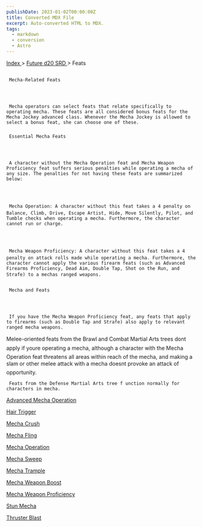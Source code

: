 ```yaml
---
publishDate: 2023-01-02T00:00:00Z
title: Converted MDX File
excerpt: Auto-converted HTML to MDX.
tags:
  - markdown
  - conversion
  - Astro
---
```


[
Index
](-index) >
[
Future d20 SRD
](future-d20-srd-index) > Feats

##

     Mecha-Related Feats




     Mecha operators can select feats that relate specifically to operating mecha. These feats are all considered bonus feats for the Mecha Jockey advanced class. Whenever the Mecha Jockey is allowed to select a bonus feat, she can choose one of these.

###

     Essential Mecha Feats




     A character without the Mecha Operation feat and Mecha Weapon Proficiency feat suffers serious penalties while operating a mecha of any size. The penalties for not having these feats are summarized below:




     Mecha Operation: A character without this feat takes a 4 penalty on Balance, Climb, Drive, Escape Artist, Hide, Move Silently, Pilot, and Tumble checks when operating a mecha. Furthermore, the character cannot run or charge.




     Mecha Weapon Proficiency: A character without this feat takes a 4 penalty on attack rolls made while operating a mecha. Furthermore, the character cannot apply the various firearm feats (such as Advanced Firearms Proficiency, Dead Aim, Double Tap, Shot on the Run, and Strafe) to a mechas ranged weapons.

###

     Mecha and Feats




     If you have the Mecha Weapon Proficiency feat, any feats that apply to firearms (such as Double Tap and Strafe) also apply to relevant ranged mecha weapons.

Melee-oriented feats from the Brawl and Combat Martial Arts trees dont apply if youre operating a mecha, although a character with the Mecha Operation feat threatens all areas within reach of the mecha, and making a slam or other melee attack with a mecha doesnt provoke an attack of opportunity.

     Feats from the Defense Martial Arts tree f unction normally for characters in mecha.

[
Advanced Mecha Operation
](future-d20-srd-feats-mecha-related-feats-advanced-mecha-operation)

[
Hair Trigger
](future-d20-srd-feats-mecha-related-feats-hair-trigger)

[
Mecha Crush
](future-d20-srd-feats-mecha-related-feats-mecha-crush)

[
Mecha Fling
](future-d20-srd-feats-mecha-related-feats-mecha-fling)

[
Mecha Operation
](future-d20-srd-feats-mecha-related-feats-mecha-operation)

[
Mecha Sweep
](future-d20-srd-feats-mecha-related-feats-mecha-sweep)

[
Mecha Trample
](future-d20-srd-feats-mecha-related-feats-mecha-trample)

[
Mecha Weapon Boost
](future-d20-srd-feats-mecha-related-feats-mecha-weapon-boost)

[
Mecha Weapon Proficiency
](future-d20-srd-feats-mecha-related-feats-mecha-weapon-proficiency)

[
Stun Mecha
](future-d20-srd-feats-mecha-related-feats-stun-mecha)

[
Thruster Blast
](future-d20-srd-feats-mecha-related-feats-thruster-blast)
